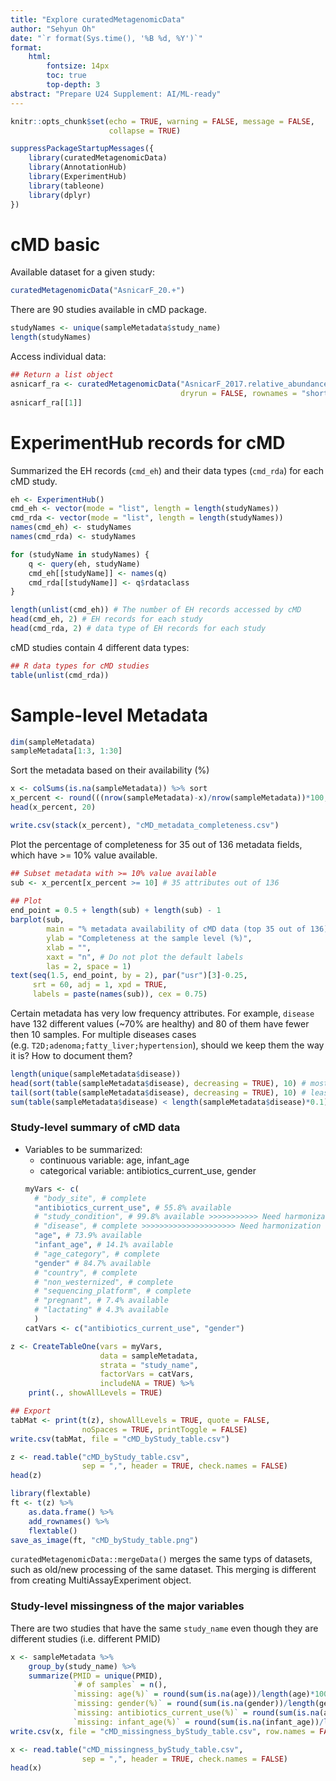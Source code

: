 ```yaml
---
title: "Explore curatedMetagenomicData"
author: "Sehyun Oh"
date: "`r format(Sys.time(), '%B %d, %Y')`"
format:
    html:
        fontsize: 14px
        toc: true
        top-depth: 3
abstract: "Prepare U24 Supplement: AI/ML-ready"
---
```


```r
knitr::opts_chunk$set(echo = TRUE, warning = FALSE, message = FALSE, 
                      collapse = TRUE)
```

```r
suppressPackageStartupMessages({
    library(curatedMetagenomicData)
    library(AnnotationHub)
    library(ExperimentHub)
    library(tableone)
    library(dplyr)
})
```

# cMD basic
Available dataset for a given study:
```r
curatedMetagenomicData("AsnicarF_20.+")
```

There are 90 studies available in cMD package.
```r
studyNames <- unique(sampleMetadata$study_name)
length(studyNames)
```

Access individual data:
```r
## Return a list object
asnicarf_ra <- curatedMetagenomicData("AsnicarF_2017.relative_abundance", 
                                      dryrun = FALSE, rownames = "short")
asnicarf_ra[[1]]
```


# ExperimentHub records for cMD

Summarized the EH records (`cmd_eh`) and their data types (`cmd_rda`) 
for each cMD study.

```r
eh <- ExperimentHub()
cmd_eh <- vector(mode = "list", length = length(studyNames))
cmd_rda <- vector(mode = "list", length = length(studyNames))
names(cmd_eh) <- studyNames
names(cmd_rda) <- studyNames

for (studyName in studyNames) {
    q <- query(eh, studyName)
    cmd_eh[[studyName]] <- names(q)
    cmd_rda[[studyName]] <- q$rdataclass
}

length(unlist(cmd_eh)) # The number of EH records accessed by cMD
head(cmd_eh, 2) # EH records for each study
head(cmd_rda, 2) # data type of EH records for each study
```

cMD studies contain 4 different data types:

```r
## R data types for cMD studies
table(unlist(cmd_rda))
```


# Sample-level Metadata
```r
dim(sampleMetadata)
sampleMetadata[1:3, 1:30]
```

Sort the metadata based on their availability (%)
```r
x <- colSums(is.na(sampleMetadata)) %>% sort
x_percent <- round(((nrow(sampleMetadata)-x)/nrow(sampleMetadata))*100, 1)
head(x_percent, 20)
```

```r
write.csv(stack(x_percent), "cMD_metadata_completeness.csv")
```

Plot the percentage of completeness for 35 out of 136 metadata fields, which 
have >= 10% value available.

```r
## Subset metadata with >= 10% value available
sub <- x_percent[x_percent >= 10] # 35 attributes out of 136
    
## Plot
end_point = 0.5 + length(sub) + length(sub) - 1
barplot(sub,
        main = "% metadata availability of cMD data (top 35 out of 136)",
        ylab = "Completeness at the sample level (%)",
        xlab = "",
        xaxt = "n", # Do not plot the default labels
        las = 2, space = 1)
text(seq(1.5, end_point, by = 2), par("usr")[3]-0.25, 
     srt = 60, adj = 1, xpd = TRUE,
     labels = paste(names(sub)), cex = 0.75)
```

Certain metadata has very low frequency attributes. For example, `disease`
have 132 different values (~70% are healthy) and 80 of them have fewer then 
10 samples. For multiple diseases cases (e.g. `T2D;adenoma;fatty_liver;hypertension`),
should we keep them the way it is? How to document them?

```r
length(unique(sampleMetadata$disease))
head(sort(table(sampleMetadata$disease), decreasing = TRUE), 10) # most common conditions
tail(sort(table(sampleMetadata$disease), decreasing = TRUE), 10) # least common conditions
sum(table(sampleMetadata$disease) < length(sampleMetadata$disease)*0.1) # conditions recorded < 10% samples
```


### Study-level summary of cMD data

* Variables to be summarized:
    + continuous variable: age, infant_age
    + categorical variable: antibiotics_current_use, gender
```r
myVars <- c(
    # "body_site", # complete
    "antibiotics_current_use", # 55.8% available
    # "study_condition", # 99.8% available >>>>>>>>>>> Need harmonization
    # "disease", # complete >>>>>>>>>>>>>>>>>>>>> Need harmonization 
    "age", # 73.9% available
    "infant_age", # 14.1% available
    # "age_category", # complete
    "gender" # 84.7% available
    # "country", # complete
    # "non_westernized", # complete
    # "sequencing_platform", # complete
    # "pregnant", # 7.4% available
    # "lactating" # 4.3% available
    )
catVars <- c("antibiotics_current_use", "gender")
```

```r
z <- CreateTableOne(vars = myVars,
                    data = sampleMetadata, 
                    strata = "study_name", 
                    factorVars = catVars,
                    includeNA = TRUE) %>%
    print(., showAllLevels = TRUE)
```

```r
## Export
tabMat <- print(t(z), showAllLevels = TRUE, quote = FALSE, 
                noSpaces = TRUE, printToggle = FALSE)
write.csv(tabMat, file = "cMD_byStudy_table.csv")
```

```r
z <- read.table("cMD_byStudy_table.csv", 
                sep = ",", header = TRUE, check.names = FALSE)
head(z)
```

```r
library(flextable)
ft <- t(z) %>%
    as.data.frame() %>%
    add_rownames() %>%
    flextable()
save_as_image(ft, "cMD_byStudy_table.png")
```

`curatedMetagenomicData::mergeData()` merges the same typs of datasets, such 
as old/new processing of the same dataset. This merging is different from 
creating MultiAssayExperiment object. 

### Study-level missingness of the major variables
There are two studies that have the same `study_name` even though they are
different studies (i.e. different PMID)

```r
x <- sampleMetadata %>%
    group_by(study_name) %>%
    summarize(PMID = unique(PMID),
              `# of samples` = n(),
              `missing: age(%)` = round(sum(is.na(age))/length(age)*100, 1),
              `missing: gender(%)` = round(sum(is.na(gender))/length(gender)*100, 1),
              `missing: antibiotics_current_use(%)` = round(sum(is.na(antibiotics_current_use))/length(antibiotics_current_use)*100, 1),
              `missing: infant_age(%)` = round(sum(is.na(infant_age))/length(infant_age)*100, 1),)
write.csv(x, file = "cMD_missingness_byStudy_table.csv", row.names = FALSE)
```

```r
x <- read.table("cMD_missingness_byStudy_table.csv", 
                sep = ",", header = TRUE, check.names = FALSE)
head(x)
```